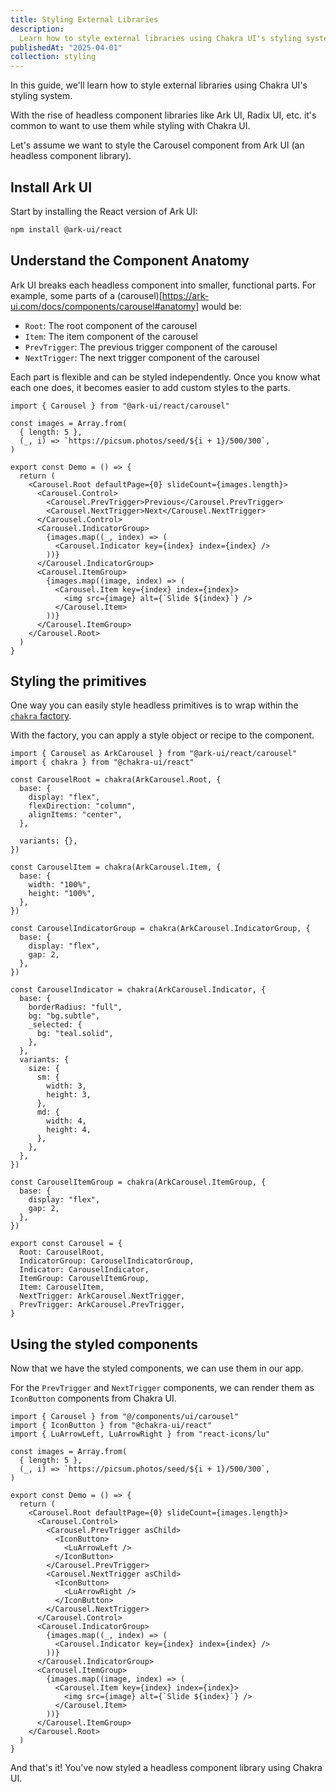 ```yaml
---
title: Styling External Libraries
description:
  Learn how to style external libraries using Chakra UI's styling system
publishedAt: "2025-04-01"
collection: styling
---
```


In this guide, we'll learn how to style external libraries using Chakra UI's
styling system.

With the rise of headless component libraries like Ark UI, Radix UI, etc. it's
common to want to use them while styling with Chakra UI.

Let's assume we want to style the Carousel component from Ark UI (an headless
component library).

## Install Ark UI

Start by installing the React version of Ark UI:

```bash
npm install @ark-ui/react
```

## Understand the Component Anatomy

Ark UI breaks each headless component into smaller, functional parts. For
example, some parts of a
(carousel)[https://ark-ui.com/docs/components/carousel#anatomy] would be:

- `Root`: The root component of the carousel
- `Item`: The item component of the carousel
- `PrevTrigger`: The previous trigger component of the carousel
- `NextTrigger`: The next trigger component of the carousel

Each part is flexible and can be styled independently. Once you know what each
one does, it becomes easier to add custom styles to the parts.

```tsx
import { Carousel } from "@ark-ui/react/carousel"

const images = Array.from(
  { length: 5 },
  (_, i) => `https://picsum.photos/seed/${i + 1}/500/300`,
)

export const Demo = () => {
  return (
    <Carousel.Root defaultPage={0} slideCount={images.length}>
      <Carousel.Control>
        <Carousel.PrevTrigger>Previous</Carousel.PrevTrigger>
        <Carousel.NextTrigger>Next</Carousel.NextTrigger>
      </Carousel.Control>
      <Carousel.IndicatorGroup>
        {images.map((_, index) => (
          <Carousel.Indicator key={index} index={index} />
        ))}
      </Carousel.IndicatorGroup>
      <Carousel.ItemGroup>
        {images.map((image, index) => (
          <Carousel.Item key={index} index={index}>
            <img src={image} alt={`Slide ${index}`} />
          </Carousel.Item>
        ))}
      </Carousel.ItemGroup>
    </Carousel.Root>
  )
}
```

## Styling the primitives

One way you can easily style headless primitives is to wrap within the
[`chakra` factory](https://www.chakra-ui.com/docs/styling/chakra-factory).

With the factory, you can apply a style object or recipe to the component.

```tsx title="components/ui/carousel.tsx"
import { Carousel as ArkCarousel } from "@ark-ui/react/carousel"
import { chakra } from "@chakra-ui/react"

const CarouselRoot = chakra(ArkCarousel.Root, {
  base: {
    display: "flex",
    flexDirection: "column",
    alignItems: "center",
  },

  variants: {},
})

const CarouselItem = chakra(ArkCarousel.Item, {
  base: {
    width: "100%",
    height: "100%",
  },
})

const CarouselIndicatorGroup = chakra(ArkCarousel.IndicatorGroup, {
  base: {
    display: "flex",
    gap: 2,
  },
})

const CarouselIndicator = chakra(ArkCarousel.Indicator, {
  base: {
    borderRadius: "full",
    bg: "bg.subtle",
    _selected: {
      bg: "teal.solid",
    },
  },
  variants: {
    size: {
      sm: {
        width: 3,
        height: 3,
      },
      md: {
        width: 4,
        height: 4,
      },
    },
  },
})

const CarouselItemGroup = chakra(ArkCarousel.ItemGroup, {
  base: {
    display: "flex",
    gap: 2,
  },
})

export const Carousel = {
  Root: CarouselRoot,
  IndicatorGroup: CarouselIndicatorGroup,
  Indicator: CarouselIndicator,
  ItemGroup: CarouselItemGroup,
  Item: CarouselItem,
  NextTrigger: ArkCarousel.NextTrigger,
  PrevTrigger: ArkCarousel.PrevTrigger,
}
```

## Using the styled components

Now that we have the styled components, we can use them in our app.

For the `PrevTrigger` and `NextTrigger` components, we can render them as
`IconButton` components from Chakra UI.

```tsx title="pages/index.tsx"
import { Carousel } from "@/components/ui/carousel"
import { IconButton } from "@chakra-ui/react"
import { LuArrowLeft, LuArrowRight } from "react-icons/lu"

const images = Array.from(
  { length: 5 },
  (_, i) => `https://picsum.photos/seed/${i + 1}/500/300`,
)

export const Demo = () => {
  return (
    <Carousel.Root defaultPage={0} slideCount={images.length}>
      <Carousel.Control>
        <Carousel.PrevTrigger asChild>
          <IconButton>
            <LuArrowLeft />
          </IconButton>
        </Carousel.PrevTrigger>
        <Carousel.NextTrigger asChild>
          <IconButton>
            <LuArrowRight />
          </IconButton>
        </Carousel.NextTrigger>
      </Carousel.Control>
      <Carousel.IndicatorGroup>
        {images.map((_, index) => (
          <Carousel.Indicator key={index} index={index} />
        ))}
      </Carousel.IndicatorGroup>
      <Carousel.ItemGroup>
        {images.map((image, index) => (
          <Carousel.Item key={index} index={index}>
            <img src={image} alt={`Slide ${index}`} />
          </Carousel.Item>
        ))}
      </Carousel.ItemGroup>
    </Carousel.Root>
  )
}
```

And that's it! You've now styled a headless component library using Chakra UI.
